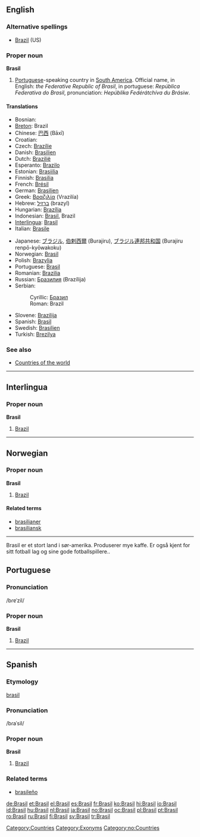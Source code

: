 {{see|brasil}}
==English==
{{wikipedia}}

===Alternative spellings===
* [[Brazil]] (US)

===Proper noun===
'''Brasil'''

# [[Portuguese]]-speaking country in [[South America]]. Official name, in English: ''the Federative Republic of Brasil'', in portuguese: ''República Federativa do Brasil'', pronunciation: ''Hepúblika Fedérátchíva du Brásiw''.

====Translations====
{{top}}
*Bosnian: {{t|bs|Brazil|m}}
*[[Breton]]: Brazil
*Chinese: [[巴西]] (Bāxī)
*Croatian: {{t|hr|Brazil|m}}
*Czech: [[Brazílie]]
*Danish: [[Brasilien]]
*Dutch: [[Brazilië]]
*Esperanto: [[Brazilo]]
*Estonian: [[Brasiilia]]
*Finnish: [[Brasilia]]
*French: [[Brésil]] {{m}}
*German: [[Brasilien]] {{n}}
*Greek: [[Βραζιλία]] (Vrazilía) {{f}}
*Hebrew: [[ברזיל]] (brazyl)
*Hungarian: [[Brazília]]
*Indonesian: [[Brasil]], Brazil
*[[Interlingua]]: [[Brasil]]
*Italian: [[Brasile]] {{m}}
{{mid}}
*Japanese: [[ブラジル]], [[伯剌西爾]] (Burajiru), [[ブラジル]][[連邦]][[共和国]] (Burajiru renpō-kyōwakoku)
*Norwegian: [[Brasil]]
*Polish: [[Brazylia]] {{f}}
*Portuguese: [[Brasil]] {{m}}
*Romanian: [[Brazilia]] {{f}}
*Russian: [[Бразилия]] (Brazílija) {{f}}
*Serbian:
*:Cyrillic: [[Бразил]] {{m}}
*:Roman: Brazil {{m}}
*Slovene: [[Brazilija]] {{f}}
*Spanish: [[Brasil]] {{m}}
*Swedish: [[Brasilien]]
*Turkish: [[Brezilya]]
{{bottom}}

===See also===
*[[Countries of the world]]

[[Category:Countries]]
[[Category:Exonyms]]

----

==Interlingua==

===Proper noun===
'''Brasil'''

# [[Brazil]]

----

==Norwegian==

===Proper noun===
'''Brasil'''

# [[Brazil]]

====Related terms====
*[[brasilianer]]
*[[brasiliansk]]

[[Category:no:Countries]]

----
Brasil er et stort land i sør-amerika.
Produserer mye kaffe.
Er også kjent for sitt fotball lag og sine gode fotballspillere..

==Portuguese==

===Pronunciation===
/bɾɐˈzil/

===Proper noun===
'''Brasil'''

# [[Brazil]]

----

==Spanish==

===Etymology===
[[brasil]]

===Pronunciation===
/bɾaˈsil/

===Proper noun===
'''Brasil'''

# [[Brazil]]

===Related terms===
*[[brasileño]]

[[de:Brasil]]
[[et:Brasil]]
[[el:Brasil]]
[[es:Brasil]]
[[fr:Brasil]]
[[ko:Brasil]]
[[hi:Brasil]]
[[io:Brasil]]
[[id:Brasil]]
[[hu:Brasil]]
[[nl:Brasil]]
[[ja:Brasil]]
[[no:Brasil]]
[[oc:Brasil]]
[[pl:Brasil]]
[[pt:Brasil]]
[[ro:Brasil]]
[[ru:Brasil]]
[[fi:Brasil]]
[[sv:Brasil]]
[[tr:Brasil]]